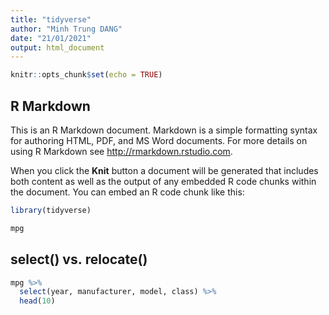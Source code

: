 ---
title: "tidyverse"
author: "Minh Trung DANG"
date: "21/01/2021"
output: html_document
---

```{r setup, include=FALSE}
knitr::opts_chunk$set(echo = TRUE)
```

## R Markdown

This is an R Markdown document. Markdown is a simple formatting syntax for authoring HTML, PDF, and MS Word documents. For more details on using R Markdown see <http://rmarkdown.rstudio.com>.

When you click the **Knit** button a document will be generated that includes both content as well as the output of any embedded R code chunks within the document. You can embed an R code chunk like this:

```{r}
library(tidyverse)
```



```{r}
mpg
```

## select() vs. relocate()

```{r}
mpg %>% 
  select(year, manufacturer, model, class) %>% 
  head(10)
```













